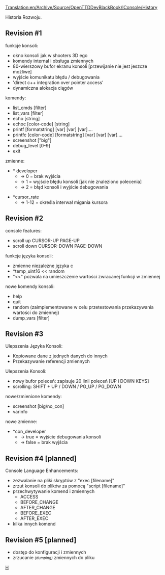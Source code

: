 [[Translation:en/Archive/Source/OpenTTDDevBlackBook/IConsole/History]]
 
<!--{{DevDoc}}-->{{pl/Rozwój}}

Historia Rozwoju.

==Revision #1==
funkcje konsoli:
* okno konsoli jak w shooters 3D ego
* komendy internal i obsługa zmiennych
* 80-wierszowy bufor ekranu konsoli [przewijanie nie jest jeszcze możliwe]
* wyjście komunikatu błędu / debugowania
* <span title="bezpośrednia integracja z c++ przez dostęp do wskaźnika">'direct c++ integration over pointer access'</span>
* dynamiczna alokacja ciągów

komendy:
* list_cmds [filter]
* list_vars [filter]
* echo [string]
* echoc [color-code] [string]
* printf [formatstring] [var] [var] [var]....
* printfc [color-code] [formatstring] [var] [var] [var]....
* screenshot ["big"]
* debug_level [0-9]
* exit

zmienne:
* * developer
** -> 0 = brak wyjścia
** -> 1 = wyjście błędu konsoli [jak nie znaleziono polecenia]
** -> 2 = błąd konsoli i wyjście debugowania

* *cursor_rate
** -> 1-12 = określa interwał migania kursora

==Revision #2==
console features:
* scroll up CURSOR-UP PAGE-UP
* scroll down CURSOR-DOWN PAGE-DOWN

funkcje języka konsoli:
* zmienne niezależne języka c
* *temp_uint16 << <span title=losowe>random</span>
* "<<" pozwala na umieszczenie wartości zwracanej funkcji w zmiennej

nowe komendy konsoli:
* help
* quit
* random (zaimplementowane w celu przetestowania przekazywania wartości do zmiennej)
* dump_vars [filter]

==Revision #3==
Ulepszenia Języka Konsoli:
* Kopiowane dane z jednych danych do innych
* Przekazywanie referencji zmiennych

Ulepszenia Konsoli:
* nowy bufor poleceń: zapisuje 20 linii poleceń [UP i DOWN KEYS]
* scrolling: SHIFT + UP / DOWN / PG_UP / PG_DOWN

nowe/zmienione komendy:
* screenshot [big/no_con]
* varinfo

nowe zmienne:
* *con_developer
** -> true = wyjście debugowania konsoli
** -> false = brak wyjścia

==Revision #4 [planned]==
Console Language Enhancements:
* zezwalanie na pliki skryptów z "exec [filename]"
* zrzut konsoli do plików za pomocą "script [filename]"
* przechwytywanie komend i zmiennych
** ACCESS
** BEFORE_CHANGE
** AFTER_CHANGE
** BEFORE_EXEC
** AFTER_EXEC
* kilka innych komend

==Revision #5 [planned]==
* dostęp do konfiguracji i zmiennych
* zrzucanie <small>''(dumping)''</small> zmiennych do pliku

<!--[[Category:OpenTTDDevBlackBook|H]]--> [[Category:pl/OpenTTDDevBlackBook|H]]